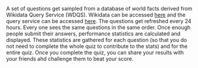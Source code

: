 A set of questions get sampled from a database of world facts derived from Wikidata Query Service (WDQS). Wikidata can be accessed [here](https://www.wikidata.org/wiki/Wikidata:Main_Page) and the query service can be accessed [here](https://query.wikidata.org/). The questions get refreshed every 24 hours. Every one sees the same questions in the same order. Once enough people submit their answers, performance statistics are calculated and displayed. These statistics are gathered for each question (so that you do not need to complete the whole quiz to contribute to the stats) and for the entire quiz. Once you complete the quiz, you can share your results with your friends ahd challenge them to beat your score.